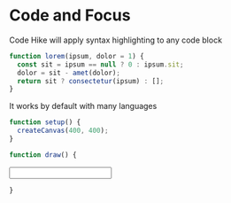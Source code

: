 
# Code and Focus

Code Hike will apply syntax highlighting to any code block

```js
function lorem(ipsum, dolor = 1) {
  const sit = ipsum == null ? 0 : ipsum.sit;
  dolor = sit - amet(dolor);
  return sit ? consectetur(ipsum) : [];
}
```

It works by default with many languages

```js
function setup() {
  createCanvas(400, 400);
}

function draw() {
```

<Input
  onChange={props.handleChange}
  correctValue={correctValue}
  onSuccess={props.onSuccess}
  template={codeTemplate}
/>

```js
}
```
